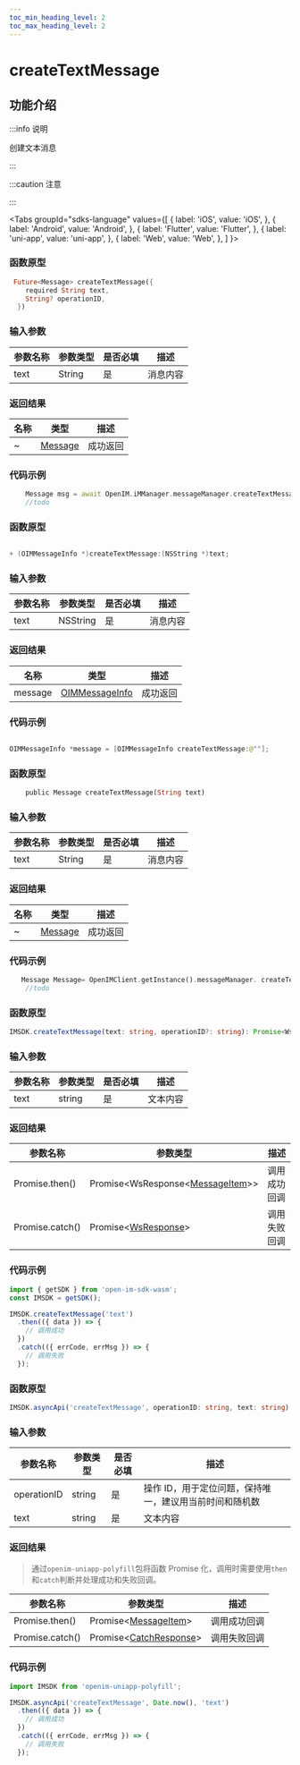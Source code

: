```yaml
---
toc_min_heading_level: 2
toc_max_heading_level: 2
---
```


# createTextMessage

## 功能介绍

:::info 说明

创建文本消息

:::

:::caution 注意

:::

<Tabs
groupId="sdks-language"
values={[
{ label: 'iOS', value: 'iOS', },
{ label: 'Android', value: 'Android', },
{ label: 'Flutter', value: 'Flutter', },
{ label: 'uni-app', value: 'uni-app', },
{ label: 'Web', value: 'Web', },
]
}>

<TabItem value="Flutter">

### 函数原型

```dart showLineNumbers
 Future<Message> createTextMessage({
    required String text,
    String? operationID,
  })
```

### 输入参数

| 参数名称 | 参数类型 | 是否必填 | 描述     |
| -------- | -------- | -------- | -------- |
| text     | String   | 是       | 消息内容 |

### 返回结果

| 名称 | 类型                                               | 描述     |
| ---- | -------------------------------------------------- | -------- |
| ~    | [Message](docs/sdks/class/message/messageInfo.mdx) | 成功返回 |

### 代码示例

```dart showLineNumbers
    Message msg = await OpenIM.iMManager.messageManager.createTextMessage(text: text);
    //todo
```

</TabItem>

<TabItem value="iOS">

### 函数原型

```swift showLineNumbers

+ (OIMMessageInfo *)createTextMessage:(NSString *)text;

```

### 输入参数

| 参数名称 | 参数类型 | 是否必填 | 描述     |
| -------- | -------- | -------- | -------- |
| text     | NSString | 是       | 消息内容 |

### 返回结果

| 名称    | 类型                                                      | 描述     |
| ------- | --------------------------------------------------------- | -------- |
| message | [OIMMessageInfo](docs/sdks/class/message/messageInfo.mdx) | 成功返回 |

### 代码示例

```swift showLineNumbers

OIMMessageInfo *message = [OIMMessageInfo createTextMessage:@""];

```

</TabItem>

<TabItem value="Android">

### 函数原型

```dart showLineNumbers
    public Message createTextMessage(String text)
```

### 输入参数

| 参数名称 | 参数类型 | 是否必填 | 描述     |
| -------- | -------- | -------- | -------- |
| text     | String   | 是       | 消息内容 |

### 返回结果

| 名称 | 类型                                               | 描述     |
| ---- | -------------------------------------------------- | -------- |
| ~    | [Message](docs/sdks/class/message/messageInfo.mdx) | 成功返回 |

### 代码示例

```dart showLineNumbers
   Message Message= OpenIMClient.getInstance().messageManager. createTextMessage(String text)
    //todo
```

</TabItem>

<TabItem value="Web">

### 函数原型

```ts showLineNumbers
IMSDK.createTextMessage(text: string, operationID?: string): Promise<WsResponse<MessageItem>>
```

### 输入参数

| 参数名称 | 参数类型 | 是否必填 | 描述     |
| -------- | -------- | -------- | -------- |
| text     | string   | 是       | 文本内容 |

### 返回结果

| 参数名称        | 参数类型                                                                     | 描述         |
| --------------- | ---------------------------------------------------------------------------- | ------------ |
| Promise.then()  | Promise<WsResponse<[MessageItem](docs/sdks/class/message/messageInfo.mdx)>\> | 调用成功回调 |
| Promise.catch() | Promise<[WsResponse](docs/sdks/class/response.mdx)\>                         | 调用失败回调 |

### 代码示例

```js showLineNumbers
import { getSDK } from 'open-im-sdk-wasm';
const IMSDK = getSDK();

IMSDK.createTextMessage('text')
  .then(({ data }) => {
    // 调用成功
  })
  .catch(({ errCode, errMsg }) => {
    // 调用失败
  });
```

</TabItem>

<TabItem value="uni-app">

### 函数原型

```ts showLineNumbers
IMSDK.asyncApi('createTextMessage', operationID: string, text: string): Promise<MessageItem>
```

### 输入参数

| 参数名称    | 参数类型 | 是否必填 | 描述                                                    |
| ----------- | -------- | -------- | ------------------------------------------------------- |
| operationID | string   | 是       | 操作 ID，用于定位问题，保持唯一，建议用当前时间和随机数 |
| text        | string   | 是       | 文本内容                                                |

### 返回结果

> 通过`openim-uniapp-polyfill`包将函数 Promise 化，调用时需要使用`then`和`catch`判断并处理成功和失败回调。

| 参数名称        | 参数类型                                                         | 描述         |
| --------------- | ---------------------------------------------------------------- | ------------ |
| Promise.then()  | Promise<[MessageItem](docs/sdks/class/message/messageInfo.mdx)\> | 调用成功回调 |
| Promise.catch() | Promise<[CatchResponse](docs/sdks/class/response.mdx)\>          | 调用失败回调 |

### 代码示例

```js showLineNumbers
import IMSDK from 'openim-uniapp-polyfill';

IMSDK.asyncApi('createTextMessage', Date.now(), 'text')
  .then(({ data }) => {
    // 调用成功
  })
  .catch(({ errCode, errMsg }) => {
    // 调用失败
  });
```

</TabItem>

</Tabs>
